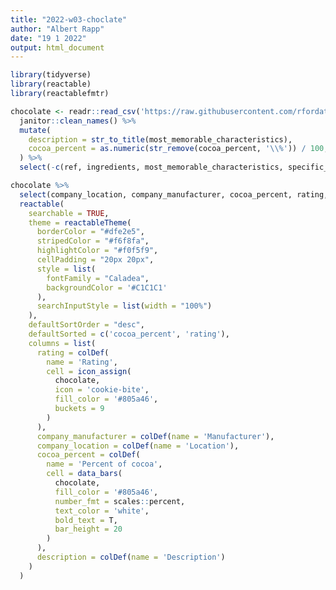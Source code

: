 ```yaml
---
title: "2022-w03-choclate"
author: "Albert Rapp"
date: "19 1 2022"
output: html_document
---
```




```r
library(tidyverse)
library(reactable)
library(reactablefmtr)

chocolate <- readr::read_csv('https://raw.githubusercontent.com/rfordatascience/tidytuesday/master/data/2022/2022-01-18/chocolate.csv') %>% 
  janitor::clean_names() %>% 
  mutate(
    description = str_to_title(most_memorable_characteristics),
    cocoa_percent = as.numeric(str_remove(cocoa_percent, '\\%')) / 100,
  ) %>% 
  select(-c(ref, ingredients, most_memorable_characteristics, specific_bean_origin_or_bar_name, review_date, country_of_bean_origin))
```


```r
chocolate %>% 
  select(company_location, company_manufacturer, cocoa_percent, rating, description) %>% 
  reactable(
    searchable = TRUE,
    theme = reactableTheme(
      borderColor = "#dfe2e5",
      stripedColor = "#f6f8fa",
      highlightColor = "#f0f5f9",
      cellPadding = "20px 20px",
      style = list(
        fontFamily = "Caladea",
        backgroundColor = '#C1C1C1'
      ),
      searchInputStyle = list(width = "100%")
    ),
    defaultSortOrder = "desc",
    defaultSorted = c('cocoa_percent', 'rating'),
    columns = list(
      rating = colDef(
        name = 'Rating',
        cell = icon_assign(
          chocolate, 
          icon = 'cookie-bite', 
          fill_color = '#805a46',
          buckets = 9
        )
      ),
      company_manufacturer = colDef(name = 'Manufacturer'),
      company_location = colDef(name = 'Location'),
      cocoa_percent = colDef(
        name = 'Percent of cocoa',
        cell = data_bars(
          chocolate, 
          fill_color = '#805a46',
          number_fmt = scales::percent,
          text_color = 'white',
          bold_text = T,
          bar_height = 20
        )
      ),
      description = colDef(name = 'Description')
    )
  ) 

```
